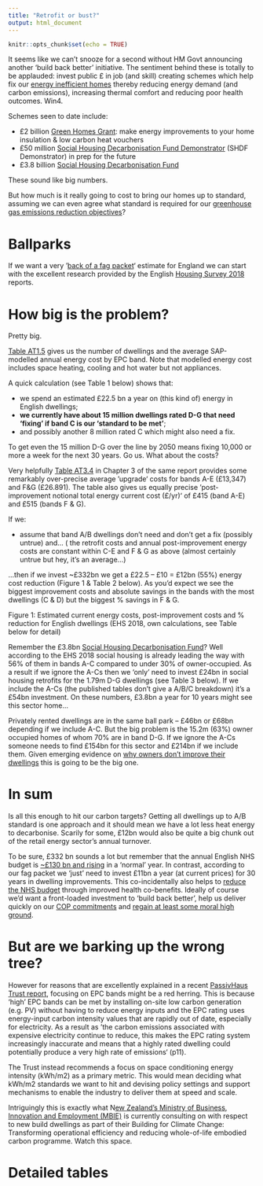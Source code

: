 ```yaml
---
title: "Retrofit or bust?"
output: html_document
---
```


```r
knitr::opts_chunk$set(echo = TRUE)
```

It seems like we can’t snooze for a second without HM Govt announcing another ‘build back better’ initiative. The sentiment behind these is totally to be applauded: invest public £ in job (and skill) creating schemes which help fix our [energy inefficient homes](https://www.theccc.org.uk/publication/uk-housing-fit-for-the-future/) thereby reducing energy demand (and carbon emissions), increasing thermal comfort and reducing poor health outcomes. Win4.

Schemes seen to date include:

 * £2 billion [Green Homes Grant](https://www.gov.uk/guidance/apply-for-the-green-homes-grant-scheme): make energy improvements to your home insulation & low carbon heat vouchers
 * £50 million [Social Housing Decarbonisation Fund Demonstrator](https://www.gov.uk/government/publications/social-housing-decarbonisation-fund-demonstrator) (SHDF Demonstrator) in prep for the future
 * £3.8 billion [Social Housing Decarbonisation Fund](https://www.housing.org.uk/news-and-blogs/news/chancellors-statement-and-affordable-homes-programme/)

These sound like big numbers.

But how much is it really going to cost to bring our homes up to standard, assuming we can even agree what standard is required for our [greenhouse gas emissions reduction objectives](https://www.theccc.org.uk/publication/uk-housing-fit-for-the-future/)?

# Ballparks

If we want a very ‘[back of a fag packet](https://www.collinsdictionary.com/submission/11813/back+of+a+fag+packet)‘ estimate for England we can start with the excellent research provided by the English [Housing Survey 2018](https://www.gov.uk/government/statistics/english-housing-survey-2018-energy-report) reports.

# How big is the problem?

Pretty big.

[Table AT1.5](https://assets.publishing.service.gov.uk/government/uploads/system/uploads/attachment_data/file/898341/Energy_Chapter_1_Figures_and_Annex_Tables.xlsx) gives us the number of dwellings and the average SAP-modelled annual energy cost by EPC band. Note that modelled energy cost includes space heating, cooling and hot water but not appliances.

A quick calculation (see Table 1 below) shows that:

 * we spend an estimated £22.5 bn a year on (this kind of) energy in English dwellings;
 * **we currently have about 15 million dwellings rated D-G that need ‘fixing’ if band C is our ‘standard to be met’**;
 * and possibly another 8 million rated C which might also need a fix.

To get even the 15 million D-G over the line by 2050 means fixing 10,000 or more a week for the next 30 years. Go us.
What about the costs?

Very helpfully [Table AT3.4](https://assets.publishing.service.gov.uk/government/uploads/system/uploads/attachment_data/file/898343/Energy_Chapter_3_Figures_and_Annex_Tables.xlsx) in Chapter 3 of the same report provides some remarkably over-precise average ‘upgrade‘ costs for bands A-E (£13,347) and F&G (£26.891). The table also gives us equally precise ‘post-improvement notional total energy current cost (£/yr)‘ of £415 (band A-E) and £515 (bands F & G).

If we:

 * assume that band A/B dwellings don’t need and don’t get a fix (possibly untrue) and…
 ( the retrofit costs and annual post-improvement energy costs are constant within C-E and F & G as above (almost certainly untrue but hey, it’s an average…)

…then if we invest ~£332bn we get a £22.5 – £10 = £12bn (55%) energy cost reduction (Figure 1 & Table 2 below). As you’d expect we see the biggest improvement costs and absolute savings in the bands with the most dwellings (C & D) but the biggest % savings in F & G. 

Figure 1: Estimated current energy costs, post-improvement costs and % reduction for English dwellings (EHS 2018, own calculations, see Table below for detail)

Remember the £3.8bn [Social Housing Decarbonisation Fund](https://www.housing.org.uk/news-and-blogs/news/chancellors-statement-and-affordable-homes-programme/)? Well according to the EHS 2018 social housing is already leading the way with 56% of them in bands A-C compared to under 30% of owner-occupied. As a result if we ignore the A-Cs then we ‘only’ need to invest £24bn in social housing retrofits for the 1.79m D-G dwellings (see Table 3 below). If we include the A-Cs (the published tables don’t give a A/B/C breakdown) it’s a £54bn investment. On these numbers, £3.8bn a year for 10 years might see this sector home…

Privately rented dwellings are in the same ball park – £46bn or £68bn depending if we include A-C. But the big problem is the 15.2m (63%) owner occupied homes of whom 70% are in band D-G. If we ignore the A-Cs someone needs to find £154bn for this sector and £214bn if we include them. Given emerging evidence on [why owners don’t improve their dwellings](https://onlinelibrary.wiley.com/doi/full/10.1111/1753-6405.12895) this is going to be the big one.

# In sum

Is all this enough to hit our carbon targets? Getting all dwellings up to A/B standard is one approach and it should mean we have a lot less heat energy to decarbonise. Scarily for some, £12bn would also be quite a big chunk out of the retail energy sector’s annual turnover.

To be sure, £332 bn sounds a lot but remember that the annual English NHS budget is [~£130 bn and rising](https://fullfact.org/health/spending-english-nhs/) in a ‘normal’ year. In contrast, according to our fag packet we ‘just’ need to invest £11bn a year (at current prices) for 30 years in dwelling improvements. This co-incidentally also helps to [reduce the NHS budget](https://jech.bmj.com/content/63/4/271.short?casa_token=QjmF0S0mRK4AAAAA:PH24tAPvDC7teVFPiOSwxksd2ZjSD91XTLV4rpZCl5DefSUWO_oPmfVlDa-uZjhKCdsRyaUEXxk) through improved health co-benefits. Ideally of course we’d want a front-loaded investment to ‘build back better’, help us deliver quickly on our [COP commitments](https://www.gov.uk/government/topical-events/cop26) and [regain at least some moral high ground](https://www.theccc.org.uk/publication/reducing-uk-emissions-2020-progress-report-to-parliament/).

# But are we barking up the wrong tree?

However for reasons that are excellently explained in a recent [PassivHaus Trust report](https://www.passivhaustrust.org.uk/guidance_detail.php?gId=44), focusing on EPC bands might be a red herring. This is because ‘high’ EPC bands can be met by installing on-site low carbon generation (e.g. PV) without having to reduce energy inputs and the EPC rating uses energy-input carbon intensity values that are rapidly out of date, especially for electricity. As a result as ‘the carbon emissions associated with expensive electricity continue to reduce, this makes the EPC rating system increasingly inaccurate and means that a highly rated dwelling could potentially produce a very high rate of emissions‘ (p11).

The Trust instead recommends a focus on space conditioning energy intensity (kWh/m2) as a primary metric. This would mean deciding what kWh/m2 standards we want to hit and devising policy settings and support mechanisms to enable the industry to deliver them at speed and scale.

Intriguingly this is exactly what N[ew Zealand’s Ministry of Business, Innovation and Employment (MBIE)](https://www.mbie.govt.nz/dmsdocument/11793-transforming-operational-efficiency) is currently consulting on with respect to new build dwellings as part of their Building for Climate Change: Transforming operational efficiency and reducing whole-of-life embodied carbon programme. Watch this space.

# Detailed tables